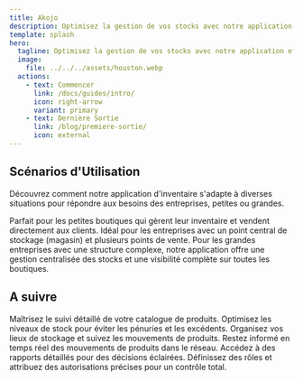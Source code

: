 ```yaml
---
title: Akojo
description: Optimisez la gestion de vos stocks avec notre application efficace et intuitive.
template: splash
hero:
  tagline: Optimisez la gestion de vos stocks avec notre application efficace et intuitive.
  image:
    file: ../../../assets/houston.webp
  actions:
    - text: Commencer
      link: /docs/guides/intro/
      icon: right-arrow
      variant: primary
    - text: Dernière Sortie
      link: /blog/premiere-sortie/
      icon: external
---
```




## Scénarios d'Utilisation

Découvrez comment notre application d'inventaire s'adapte à diverses situations pour répondre aux besoins des entreprises, petites ou grandes.

<CardGrid stagger>
  <Card title="Boutique Unique + Vente Directe" icon="store">
    Parfait pour les petites boutiques qui gèrent leur inventaire et vendent directement aux clients.
  </Card>
  <Card title="Magasin Unique + Plusieurs Boutiques + Ventes" icon="shopping-bag">
    Idéal pour les entreprises avec un point central de stockage (magasin) et plusieurs points de vente.
  </Card>
  <Card title="Plusieurs Magasins + Plusieurs Boutiques + Ventes" icon="storefront">
    Pour les grandes entreprises avec une structure complexe, notre application offre une gestion centralisée des stocks et une visibilité complète sur toutes les boutiques.
  </Card>
</CardGrid>

## A suivre

<CardGrid stagger>  
  <Card title="Gestion des Produits" icon="cube">
    Maîtrisez le suivi détaillé de votre catalogue de produits.
  </Card>
  <Card title="Contrôle des Stocks" icon="chart-line">
    Optimisez les niveaux de stock pour éviter les pénuries et les excédents.
  </Card>
  <Card title="Gestion des Magasins et des Boutiques" icon="shopping-bag">
    Organisez vos lieux de stockage et suivez les mouvements de produits.
  </Card>
  <Card title="Suivi des Entrées et Sorties" icon="sync">
    Restez informé en temps réel des mouvements de produits dans le réseau.
  </Card>
  <Card title="Rapports Analytiques" icon="chart-bar">
    Accédez à des rapports détaillés pour des décisions éclairées.
  </Card>
	<Card title="Gestion des Utilisateurs et des Rôles" icon="user">
    Définissez des rôles et attribuez des autorisations précises pour un
    contrôle total.
  </Card>
</CardGrid>




